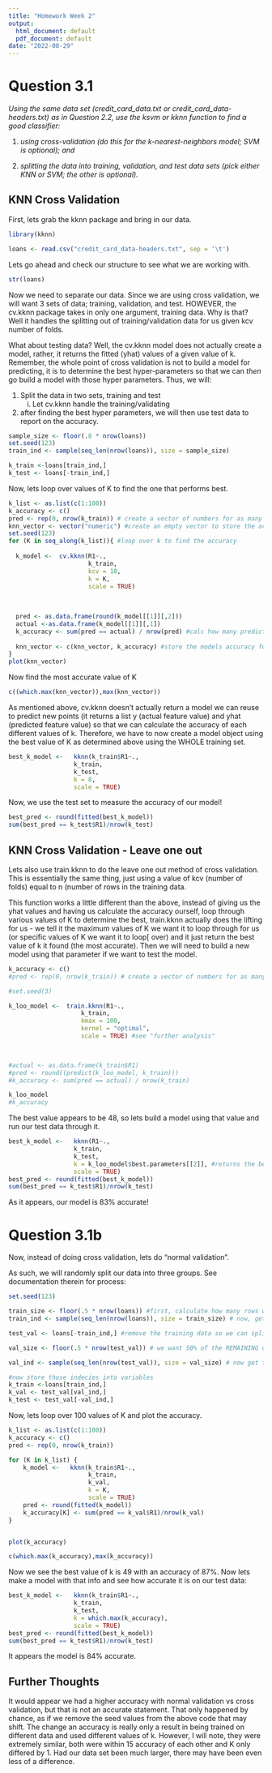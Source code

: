 ```yaml
---
title: "Homework Week 2"
output:
  html_document: default
  pdf_document: default
date: "2022-08-29"
---
```


# Question 3.1

*Using the same data set (credit_card_data.txt or credit_card_data-headers.txt) as in Question 2.2, use the ksvm or kknn function to find a good classifier:*

1.  *using cross-validation (do this for the k-nearest-neighbors model; SVM is optional); and*

2.  *splitting the data into training, validation, and test data sets (pick either KNN or SVM; the other is optional).*

## KNN Cross Validation

First, lets grab the kknn package and bring in our data.

```r
library(kknn)
```

```r
loans <- read.csv("credit_card_data-headers.txt", sep = '\t')
```

Lets go ahead and check our structure to see what we are working with.

```r
str(loans)
```

Now we need to separate our data. Since we are using cross validation, we will want 3 sets of data; training, validation, and test. HOWEVER, the cv.kknn package takes in only one argument, training data. Why is that? Well it handles the splitting out of training/validation data for us given kcv number of folds.

What about testing data? Well, the cv.kknn model does not actually create a model, rather, it returns the fitted (yhat) values of a given value of k. Remember, the whole point of cross validation is not to build a model for predicting, it is to determine the best hyper-parameters so that we can *then* go build a model with those hyper parameters. Thus, we will:

1.  Split the data in two sets, training and test
    i.  Let cv.kknn handle the training/validating
2.  after finding the best hyper parameters, we will then use test data to report on the accuracy.

```r
sample_size <- floor(.8 * nrow(loans))
set.seed(123)
train_ind <- sample(seq_len(nrow(loans)), size = sample_size)

k_train <-loans[train_ind,] 
k_test <- loans[-train_ind,]
```

Now, lets loop over values of K to find the one that performs best.

```r
k_list <- as.list(c(1:100))
k_accuracy <- c()
pred <- rep(0, nrow(k_train)) # create a vector of numbers for as many rows in the data set
knn_vector <- vector("numeric") #create an empty vector to store the accuracy of the model
set.seed(123)
for (K in seq_along(k_list)){ #loop over k to find the accuracy
  
  k_model <-  cv.kknn(R1~.,
                      k_train,
                      kcv = 10,
                      k = K,
                      scale = TRUE) 
   
  
  
  pred <- as.data.frame(round(k_model[[1]][,2]))
  actual <-as.data.frame(k_model[[1]][,1])
  k_accuracy <- sum(pred == actual) / nrow(pred) #calc how many predictions were correct
    
  knn_vector <- c(knn_vector, k_accuracy) #store the models accuracy for each value of k
}
plot(knn_vector)
```

Now find the most accurate value of K

```r
c((which.max(knn_vector)),max(knn_vector))
```

As mentioned above, cv.kknn doesn't actually return a model we can reuse to predict new points (it returns a list y (actual feature value) and yhat (predicted feature value) so that we can calculate the accuracy of each different values of k. Therefore, we have to now create a model object using the best value of K as determined above using the WHOLE training set.

```r
best_k_model <-   kknn(k_train$R1~.,
                  k_train,
                  k_test,
                  k = 8,
                  scale = TRUE)

```

Now, we use the test set to measure the accuracy of our model!

```r
best_pred <- round(fitted(best_k_model))
sum(best_pred == k_test$R1)/nrow(k_test)
```

## KNN Cross Validation - Leave one out

Lets also use train.kknn to do the leave one out method of cross validation. This is essentially the same thing, just using a value of kcv (number of folds) equal to n (number of rows in the training data.

This function works a little different than the above, instead of giving us the yhat values and having us calculate the accuracy ourself, loop through various values of K to determine the best, train.kknn actually does the lifting for us - we tell it the maximum values of K we want it to loop through for us (or specific values of K we want it to loop[ over) and it just return the best value of k it found (the most accurate). Then we will need to build a new model using that parameter if we want to test the model.

```r

k_accuracy <- c()
#pred <- rep(0, nrow(k_train)) # create a vector of numbers for as many rows in the data set

#set.seed(3)

k_loo_model <-  train.kknn(R1~.,
                    k_train,
                    kmax = 100,
                    kernel = "optimal",
                    scale = TRUE) #see "further analysis"
 


#actual <- as.data.frame(k_train$R1)
#pred <- round((predict(k_loo_model, k_train)))
#k_accuracy <- sum(pred == actual) / nrow(k_train)

k_loo_model
#k_accuracy

```

The best value appears to be 48, so lets build a model using that value and run our test data through it.

```r
best_k_model <-   kknn(R1~.,
                  k_train,
                  k_test,
                  k = k_loo_model$best.parameters[[2]], #returns the best k from above
                  scale = TRUE)
best_pred <- round(fitted(best_k_model))
sum(best_pred == k_test$R1)/nrow(k_test)
```

As it appears, our model is 83% accurate!

# Question 3.1b

Now, instead of doing cross validation, lets do "normal validation".

As such, we will randomly split our data into three groups. See documentation therein for process:

```r
set.seed(123)

train_size <- floor(.5 * nrow(loans)) #first, calculate how many rows we want. Here I am saying 50% of the rows for training
train_ind <- sample(seq_len(nrow(loans)), size = train_size) # now, get indecies for 505 of the data at random

test_val <- loans[-train_ind,] #remove the training data so we can split the remaining data into validation/test data

val_size <- floor(.5 * nrow(test_val)) # we want 50% of the REMAINING data to be for validation, so calculate what that number is

val_ind <- sample(seq_len(nrow(test_val)), size = val_size) # now get the indecies

#now store those indecies into variables
k_train <-loans[train_ind,] 
k_val <- test_val[val_ind,] 
k_test <- test_val[-val_ind,]
```

Now, lets loop over 100 values of K and plot the accuracy.

```r
k_list <- as.list(c(1:100))
k_accuracy <- c()
pred <- rep(0, nrow(k_train))

for (K in k_list) {
    k_model <-   kknn(k_train$R1~.,
                      k_train,
                      k_val,
                      k = K,
                      scale = TRUE)
    pred <- round(fitted(k_model))
    k_accuracy[K] <- sum(pred == k_val$R1)/nrow(k_val)
}


plot(k_accuracy)
```

```r
c(which.max(k_accuracy),max(k_accuracy))
```

Now we see the best value of k is 49 with an accuracy of 87%. Now lets make a model with that info and see how accurate it is on our test data:

```r
best_k_model <-   kknn(k_train$R1~.,
                  k_train,
                  k_test,
                  k = which.max(k_accuracy),
                  scale = TRUE)
best_pred <- round(fitted(best_k_model))
sum(best_pred == k_test$R1)/nrow(k_test)
```

It appears the model is 84% accurate.

## Further Thoughts

It would appear we had a higher accuracy with normal validation vs cross validation, but that is not an accurate statement. That only happened by chance, as if we remove the seed values from the above code that may shift. The change an accuracy is really only a result in being trained on different data and used different values of k. However, I will note, they were extremely similar, both were within 15 accuracy of each other and K only differed by 1. Had our data set been much larger, there may have been even less of a difference.
